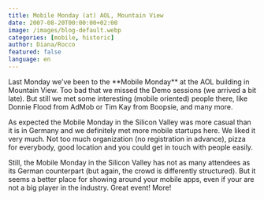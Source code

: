 ```yaml
---
title: Mobile Monday (at) AOL, Mountain View
date: 2007-08-20T00:00:00+02:00
image: /images/blog-default.webp
categories: [mobile, historic]
author: Diana/Rocco
featured: false
language: en
---
```


<div class="entry-content">
Last Monday we’ve been to the **Mobile Monday**  at the AOL building in Mountain View. Too bad that we missed the Demo sessions (we arrived a bit late). But still we met some interesting (mobile oriented) people there, like Donnie Flood from AdMob  or Tim Kay from Boopsie, and many more.



As expected the Mobile Monday in the Silicon Valley was more casual than it is in Germany and we definitely met more mobile startups here. We liked it very much. Not too much organization (no registration in advance), pizza for everybody, good location and you could get in touch with people easily.



Still, the Mobile Monday in the Silicon Valley has not as many attendees as its German counterpart (but again, the crowd is differently structured). But it seems a better place for showing around your mobile apps, even if your are not a big player in the industry. Great event! More!
</div>


